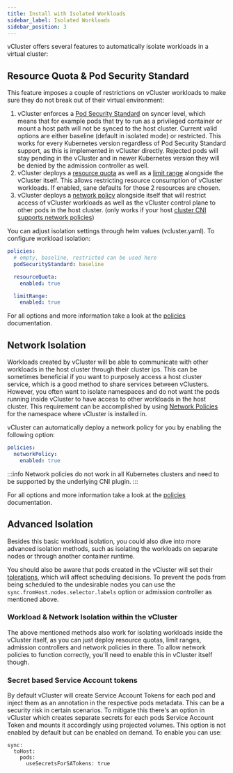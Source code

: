 ```yaml
---
title: Install with Isolated Workloads
sidebar_label: Isolated Workloads
sidebar_position: 3
---
```



vCluster offers several features to automatically isolate workloads in a virtual cluster:

## Resource Quota & Pod Security Standard

This feature imposes a couple of restrictions on vCluster workloads to make sure they do not break out of their virtual environment:
1. vCluster enforces a [Pod Security Standard](https://kubernetes.io/docs/concepts/security/pod-security-standards/) on syncer level, which means that for example pods that try to run as a privileged container or mount a host path will not be synced to the host cluster. Current valid options are either baseline (default in isolated mode) or restricted. This works for every Kubernetes version regardless of Pod Security Standard support, as this is implemented in vCluster directly. Rejected pods will stay pending in the vCluster and in newer Kubernetes version they will be denied by the admission controller as well.
2. vCluster deploys a [resource quota](https://kubernetes.io/docs/concepts/policy/resource-quotas/) as well as a [limit range](https://kubernetes.io/docs/concepts/policy/limit-range/) alongside the vCluster itself. This allows restricting resource consumption of vCluster workloads. If enabled, sane defaults for those 2 resources are chosen.
3. vCluster deploys a [network policy](https://kubernetes.io/docs/concepts/services-networking/network-policies/) alongside itself that will restrict access of vCluster workloads as well as the vCluster control plane to other pods in the host cluster. (only works if your host [cluster CNI supports network policies](https://kubernetes.io/docs/concepts/services-networking/network-policies/#prerequisites))

You can adjust isolation settings through helm values (vcluster.yaml). To configure workload isolation:
```yaml
policies:
  # empty, baseline, restricted can be used here
  podSecurityStandard: baseline

  resourceQuota:
    enabled: true

  limitRange:
    enabled: true
```

For all options and more information take a look at the [policies](/docs/vcluster/vcluster-yaml/policies/) documentation.

<Policies/>

## Network Isolation

Workloads created by vCluster will be able to communicate with other workloads in the host cluster through their cluster ips. This can be sometimes beneficial if you want to purposely access a host cluster service, which is a good method to share services between vClusters. However, you often want to isolate namespaces and do not want the pods running inside vCluster to have access to other workloads in the host cluster.
This requirement can be accomplished by using [Network Policies](https://kubernetes.io/docs/concepts/services-networking/network-policies/) for the namespace where vCluster is installed in.

vCluster can automatically deploy a network policy for you by enabling the following option:
```yaml
policies:
  networkPolicy:
    enabled: true
```

:::info
Network policies do not work in all Kubernetes clusters and need to be supported by the underlying CNI plugin.
:::

For all options and more information take a look at the [policies](/docs/vcluster/vcluster-yaml/policies/) documentation.

<Policies/>

## Advanced Isolation

Besides this basic workload isolation, you could also dive into more advanced isolation methods, such as isolating the workloads on separate nodes or through another container runtime.

You should also be aware that pods created in the vCluster will set their [tolerations](https://kubernetes.io/docs/concepts/scheduling-eviction/taint-and-toleration/), which will affect scheduling decisions. To prevent the pods from being scheduled to the undesirable nodes you can use the `sync.fromHost.nodes.selector.labels` option or admission controller as mentioned above.

### Workload & Network Isolation within the vCluster

The above mentioned methods also work for isolating workloads inside the vCluster itself, as you can just deploy resource quotas, limit ranges, admission controllers and network policies in there. To allow network policies to function correctly, you'll need to enable this in vCluster itself though.

### Secret based Service Account tokens

By default vCluster will create Service Account Tokens for each pod and inject them as an annotation in the respective pods
metadata. This can be a security risk in certain scenarios. To mitigate this there's an option in vCluster
which creates separate secrets for each pods Service Account Token and mounts it accordingly using projected volumes. This option
is not enabled by default but can be enabled on demand. To enable you can use:

```
sync:
  toHost:
    pods:
      useSecretsForSATokens: true
```
